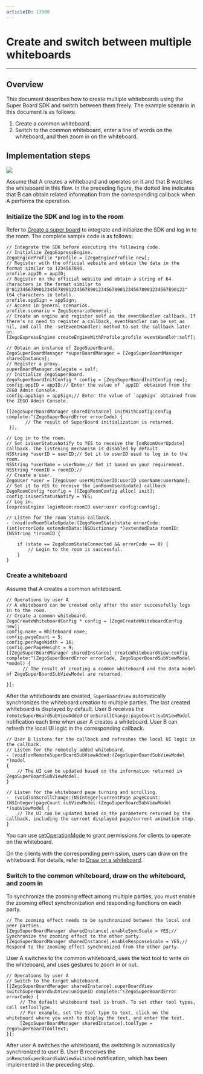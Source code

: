 ```yaml
---
articleID: 13900
---
```


# Create and switch between multiple whiteboards

- - -
## Overview

This document describes how to create multiple whiteboards using the Super Board SDK and switch between them freely. The example scenario in this document is as follows:
1. Create a common whiteboard.
2. Switch to the common whiteboard, enter a line of words on the whiteboard, and then zoom in on the whiteboard.


## Implementation steps

<Frame width="512" height="auto" caption=""><img src="https://storage.zego.im/sdk-doc/Pics/WhiteboardView/Superboard_bestpractice_EN.png" /></Frame>

Assume that A creates a whiteboard and operates on it and that B watches the whiteboard in this flow. In the preceding figure, the dotted line indicates that B can obtain related information from the corresponding callback when A performs the operation.


### Initialize the SDK and log in to the room
Refer to [Create a super board](../Quick%20start/Create%20white%20board.mdx) to integrate and initialize the SDK and log in to the room. The complete sample code is as follows:

```objc
// Integrate the SDK before executing the following code.
// Initialize ZegoExpressEngine.
ZegoEngineProfile *profile = [ZegoEngineProfile new];
// Register with the official website and obtain the data in the format similar to 1234567890.
profile.appID = appID; 
// Register on the official website and obtain a string of 64 characters in the format similar to @"0123456789012345678901234567890123456789012345678901234567890123" (64 characters in total).
profile.appSign = appSign; 
// Access in general scenarios.
profile.scenario = ZegoScenarioGeneral; 
// Create an engine and register self as the eventHandler callback. If there's no need to register a callback, eventHandler can be set as nil, and call the -setEventHandler: method to set the callback later on.
[ZegoExpressEngine createEngineWithProfile:profile eventHandler:self];

// Obtain an instance of ZegoSuperBoard.
ZegoSuperBoardManager *superBoardManager = [ZegoSuperBoardManager sharedInstance];
// Register a proxy.
superBoardManager.delegate = self;
// Initialize ZegoSuperBoard.
ZegoSuperBoardInitConfig * config = [ZegoSuperBoardInitConfig new];
config.appID = appID;// Enter the value of `appID` obtained from the ZEGO Admin Console.
config.appSign = appSign;// Enter the value of `appSign` obtained from the ZEGO Admin Console.

[[ZegoSuperBoardManager sharedInstance] initWithConfig:config complete:^(ZegoSuperBoardError errorCode) {
       // The result of SuperBoard initialization is returned. 
 }];

// Log in to the room.
// Set isUserStatusNotify to YES to receive the [onRoomUserUpdate] callback. The listening mechanism is disabled by default.
NSString *userID = userID;// Set it to userID used to log in to the room.
NSString *userName = userName;// Set it based on your requirement.
NSString *roomID = roomID;//
// Create a user.
ZegoUser *user = [ZegoUser userWithUserID:userID userName:userName];
// Set it to YES to receive the [onRoomUserUpdate] callback
ZegoRoomConfig *config = [[ZegoRoomConfig alloc] init];
config.isUserStatusNotify = YES;
// Log in.
[expressEngine loginRoom:roomID user:user config:config];

// Listen for the room status callback.
- (void)onRoomStateUpdate:(ZegoRoomState)state errorCode:(int)errorCode extendedData:(NSDictionary *)extendedData roomID:(NSString *)roomID {
    
    if (state == ZegoRoomStateConnected && errorCode == 0) { 
        // Login to the room is successful.
    }
}
```

### Create a whiteboard

Assume that A creates a common whiteboard.
```objc
// Operations by user A
// A whiteboard can be created only after the user successfully logs in to the room.
// Create a common whiteboard.
ZegoCreateWhiteboardConfig * config = [ZegoCreateWhiteboardConfig new];
config.name = Whiteboard name;
config.pageCount = 5;
config.perPageWidth = 16;
config.perPageHeight = 9;
[[ZegoSuperBoardManager sharedInstance] createWhiteboardView:config complete:^(ZegoSuperBoardError errorCode, ZegoSuperBoardSubViewModel *model) {
      // The result of creating a common whiteboard and the data model of ZegoSuperBoardSubViewModel are returned.

}];
```

After the whiteboards are created, `SuperBoardView` automatically synchronizes the whiteboard creation to multiple parties. The last created whiteboard is displayed by default. User B receives the `remoteSuperBoardSubViewAdded` or `onScrollChange:pageCount:subViewModel` notification each time when user A creates a whiteboard. User B can refresh the local UI logic in the corresponding callback.

```objc
// User B listens for the callback and refreshes the local UI logic in the callback.
// Listen for the remotely added whiteboard.
- (void)onRemoteSuperBoardSubViewAdded:(ZegoSuperBoardSubViewModel *)model
{
    // The UI can be updated based on the information returned in ZegoSuperBoardSubViewModel.
}

// Listen for the whiteboard page turning and scrolling.
-  (void)onScrollChange:(NSInteger)currentPage pageCount:(NSInteger)pageCount subViewModel:(ZegoSuperBoardSubViewModel *)subViewModel {
    // The UI can be updated based on the parameters returned by the callback, including the current displayed page/current animation step.
}
```

You can use [setOperationMode](@setOperationMode) to grant permissions for clients to operate on the whiteboard.

On the clients with the corresponding permission, users can draw on the whiteboard. For details, refer to [Draw on a whiteboard](../Basic%20Function/Sketch.mdx).

### Switch to the common whiteboard, draw on the whiteboard, and zoom in

To synchronize the zooming effect among multiple parties, you must enable the zooming effect synchronization and responding functions on each party.

```objc
// The zooming effect needs to be synchronized between the local and peer parties.
[ZegoSuperBoardManager sharedInstance].enableSyncScale = YES;// Synchronize the zooming effect to the other party.
[ZegoSuperBoardManager sharedInstance].enableResponseScale = YES;// Respond to the zooming effect synchronized from the other party.
```

User A switches to the common whiteboard, uses the text tool to write on the whiteboard, and uses gestures to zoom in or out.
```objc
// Operations by user A
// Switch to the target whiteboard.
[[ZegoSuperBoardManager sharedInstance].superBoardView switchSuperBoardSubView:uniqueID complete:^(ZegoSuperBoardError errorCode) {
     // The default whiteboard tool is brush. To set other tool types, call setToolType.
     // For example, set the tool type to text, click on the whiteboard where you want to display the text, and enter the text.
     [ZegoSuperBoardManager sharedInstance].toolType = ZegoSuperBoardToolText;
}];
```

After user A switches the whiteboard, the switching is automatically synchronized to user B. User B receives the  `onRemoteSuperBoardSubViewSwitched` notification, which has been implemented in the preceding step.
